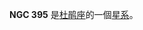 {{NGCInfoBox|NGCID=NGC 395|發現者=詹姆士·丹露帕|發現日期=1826年8月1日|其他編號=ESO 51-SC16|曆元=J2000.0|赤經=1時5分7.3秒
|赤緯=-71°59'39"|星座=杜鹃座|星體=星系|星等=|表面亮度=|藍等=}}

'''NGC 395''' 是[[杜鹃座|杜鹃座]]的一個[[星系|星系]]。

{{NGCReference|395}}
{{Catalogs|NGC=395}}